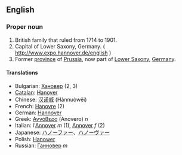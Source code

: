 ==English==

===Proper noun===

#British family that ruled from 1714 to 1901.
#Capital of Lower Saxony, Germany. ( http://www.expo.hannover.de/english )
#Former [[province]] of [[Prussia]], now part of [[Lower Saxony]], [[Germany]].

====Translations====
*Bulgarian: [[Хановер]] (2, 3)
*[[Catalan]]: [[Hanover]]
*Chinese: [[汉诺威]] (Hànnuòwēi)
*French: [[Hanovre]] (2)
*German: [[Hannover]]
*Greek: [[Αννόβερο]] (Anovero) ''n''
*Italian: l'[[Annover]] ''m'' (1), [[Annover]] ''f'' (2)
*Japanese: [[ハノーファー]]、[[ハノーヴァー]]
*Polish: [[Hanower]]
*Russian: [[Ганновер]] ''m''